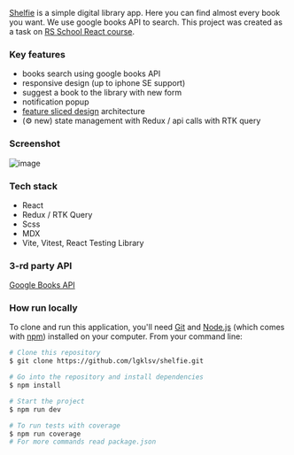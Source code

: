 [Shelfie](https://github.com/lgklsv/shelfie) is a simple
digital library app. Here you can find almost every book you want. We use google books API to search. This project was created as a task on [RS School React course](https://rs.school/react/).

### Key features

- books search using google books API
- responsive design (up to iphone SE support)
- suggest a book to the library with new form
- notification popup
- [feature sliced design](https://feature-sliced.design/) architecture
- (⚙️ new) state management with Redux / api calls with RTK query

### Screenshot

![image](https://user-images.githubusercontent.com/101424508/230730175-70290ba4-3a67-4978-836e-ac7611a9f626.png)

### Tech stack

- React
- Redux / RTK Query
- Scss
- MDX
- Vite, Vitest, React Testing Library

### 3-rd party API

[Google Books API](https://developers.google.com/books/docs/v1/using)

### How run locally

To clone and run this application, you'll need [Git](https://git-scm.com) and [Node.js](https://nodejs.org/en/download/) (which comes with [npm](http://npmjs.com)) installed on your computer. From your command line:

```bash
# Clone this repository
$ git clone https://github.com/lgklsv/shelfie.git

# Go into the repository and install dependencies
$ npm install

# Start the project
$ npm run dev

# To run tests with coverage
$ npm run coverage
# For more commands read package.json
```
